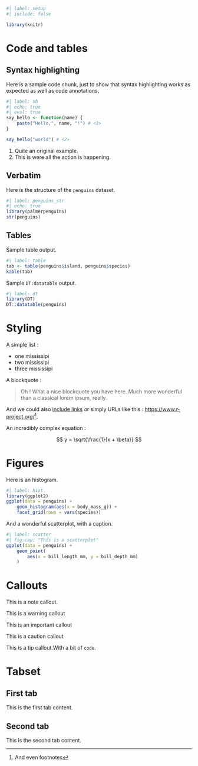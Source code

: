 

```r
#| label: setup
#| include: false

library(knitr)
```

# Code and tables

## Syntax highlighting

Here is a sample code chunk, just to show that syntax highlighting works as expected as well as code annotations.

```r
#| label: sh
#| echo: true
#| eval: true
say_hello <- function(name) {
    paste("Hello,", name, "!") # <1>
}

say_hello("world") # <2>
```
1. Quite an original example.
2. This is were all the action is happening.

## Verbatim

Here is the structure of the `penguins` dataset.

```r
#| label: penguins_str
#| echo: true
library(palmerpenguins)
str(penguins)
```

## Tables

Sample table output.

```r
#| label: table
tab <- table(penguins$island, penguins$species)
kable(tab)
```

Sample `DT:datatable` output.

```r
#| label: dt
library(DT)
DT::datatable(penguins)
```


# Styling

A simple list : 

- one mississipi
- two mississipi
- three mississipi


A blockquote :

> Oh ! What a nice blockquote you have here. Much more wonderful than a classical lorem ipsum, really.

And we could also [include links](https://www.r-project.org/) or simply URLs like this : <https://www.r-project.org/>^[And even footnotes].

An incredibly complex equation :

$$ y = \sqrt{\frac{1}{x + \beta}} $$


# Figures

Here is an histogram.

```r
#| label: hist
library(ggplot2)
ggplot(data = penguins) +
    geom_histogram(aes(x = body_mass_g)) +
    facet_grid(rows = vars(species))
```

And a wonderful scatterplot, with a caption.

```r
#| label: scatter
#| fig.cap: "This is a scatterplot"
ggplot(data = penguins) +
    geom_point(
        aes(x = bill_length_mm, y = bill_depth_mm)
    )
```


# Callouts

::: {.callout-note}
This is a note callout.
:::

::: {.callout-warning}
This is a warning callout
:::

::: {.callout-important}
This is an important callout
:::

::: {.callout-caution}
This is a caution callout
:::

::: {.callout-tip}
This is a tip callout.With a bit of `code`.
:::

# Tabset

:::{.panel-tabset}

## First tab

This is the first tab content.

## Second tab

This is the second tab content.

:::